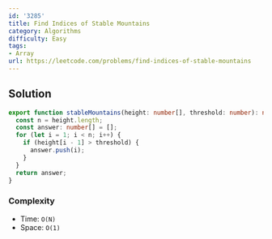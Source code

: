 ```yaml
---
id: '3285'
title: Find Indices of Stable Mountains
category: Algorithms
difficulty: Easy
tags:
- Array
url: https://leetcode.com/problems/find-indices-of-stable-mountains
---
```


## Solution

```typescript filename="solution.ts" copy
export function stableMountains(height: number[], threshold: number): number[] {
  const n = height.length;
  const answer: number[] = [];
  for (let i = 1; i < n; i++) {
    if (height[i - 1] > threshold) {
      answer.push(i);
    }
  }
  return answer;
}
```

### Complexity

- Time: `O(N)`
- Space: `O(1)`

